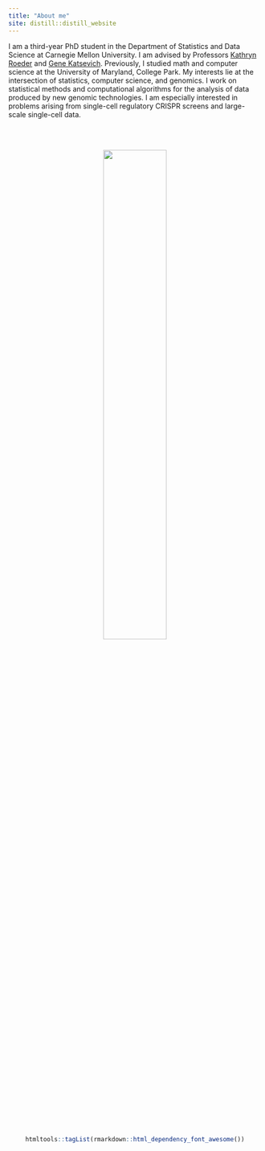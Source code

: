 ```yaml
---
title: "About me"
site: distill::distill_website
---
```


I am a third-year PhD student in the Department of Statistics and Data Science at Carnegie Mellon University. I am advised by Professors [Kathryn Roeder](http://www.stat.cmu.edu/~roeder/) and [Gene Katsevich](https://ekatsevi.github.io). Previously, I studied math and computer science at the University of Maryland, College Park. My interests lie at the intersection of statistics, computer science, and genomics. I work on statistical methods and computational algorithms for the analysis of data produced by new genomic technologies. I am especially interested in problems arising from single-cell regulatory CRISPR screens and large-scale single-cell data.

<br/>
<br/>
<center>
![](pic_circle.png){#id .class width=50% height=50%}
\center

```r
htmltools::tagList(rmarkdown::html_dependency_font_awesome())
```

[<i class="fa fa-envelope fa-3x"></i>](email.html)
[<i class="fas fa-file fa-3x"></i>](ResumeCv/timsResume.pdf)
[<i class="fa fa-github fa-3x"></i>](https://github.com/Timothy-Barry)
